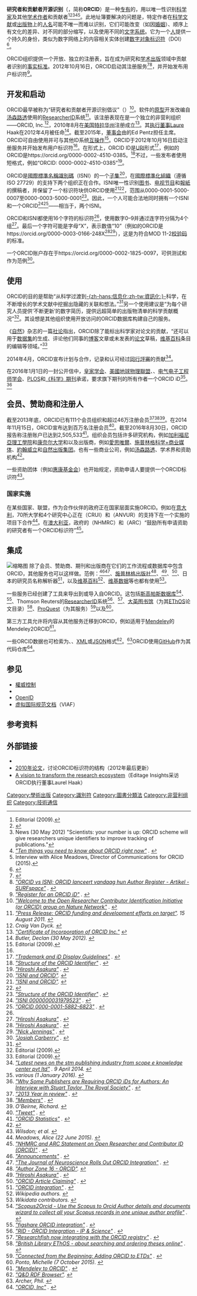 {{noteTA
|G1 = IT
|1 = zh-cn:规范控制; zh-tw:權威控制;
}}
{{for|[[维基百科|维基百科]]上使用的ORCID|Wikipedia:ORCID}}
{{Infobox identifier
| image        = ORCID logo with tagline.svg
| image_border = no
| name         = ORCID
| full_name    = Open Researcher and Contributor ID
| start_date   = {{start date and age|2012|10|16|df=yes|paren=yes}}
| organisation = ORCID, Inc.
| number       = > 2,763,353 
| digits       = 16
| check_digit  = MOD 11-2
| example      = <nowiki>https://orcid.org/0000-0003-2729-489X</nowiki>
| website      = {{official URL}}
}}
'''研究者和贡献者开源识别'''（{{lang-en|'''Open Researcher and Contributor ID'''}}，简称'''ORCID'''）是一种[[专有|专有]]的{{tsl|en|Alphanumeric code|字母及数字代码}}，用以唯一性识别[[科学家|科学家]]及其他[[学术作者|学术作者]]和贡献者<ref name="Nature09">Editorial (2009). </ref><ref name="ORCID">{{Cite web |url=https://orcid.org/ |title=ORCID website |accessdate=2016-11-30 |archive-date=2016-12-01 |archive-url=https://web.archive.org/web/20161201053328/http://orcid.org/ |dead-url=yes }}</ref><ref name="Nature12">News (30 May 2012) "Scientists: your number is up: ORCID scheme will give researchers unique identifiers to improve tracking of publications."</ref><ref name="IS"><cite class="citation web">[http://blog.impactstory.org/ten-things-you-need-to-know-about-orcid-right-now/ "Ten things you need to know about ORCID right now"] {{Wayback|url=http://blog.impactstory.org/ten-things-you-need-to-know-about-orcid-right-now/ |date=20150918080526 }}. </cite></ref><ref name="ChemistryViews.org">Interview with Alice Meadows, Director of Communications for ORCID (2015). </ref>。此地址簿要解决的问题是，特定作者在[[科学文献|科学文献]]或[[出版物|出版物]]上的[[人名|人名]]可能不唯一而难以识别，它们可能改变（如因[[婚姻|婚姻]]）、顺序上有文化的差异、对不同的部分缩写，以及使用不同的[[文字|文字系统]]。它为一个[[人|人]]提供一个持久的身份，类似为数字网络上的内容相关实体创建[[DOI|数字对象标识符]]（DOI）<ref>{{Cite web |url=https://www.crossref.org/01company/orcid.html |title=CrossRef & ORCID |accessdate=2018-06-12 |archive-date=2017-01-10 |archive-url=https://web.archive.org/web/20170110061611/http://www.crossref.org/01company/orcid.html |dead-url=no }}</ref>。

ORCID组织提供一个开放、独立的注册表，旨在成为研究和[[学术出版|学术出版]]领域中贡献者识别的[[事实标准|事实标准]]。2012年10月16日，ORCID启动其注册服务<ref name="launchORCID">{{cite web |url=https://about.orcid.org/news/2012/10/16/orcid-launches-registry |title="ORCID Launches Registry" |access-date=2018-06-12 |archive-date=2016-06-11 |archive-url=https://web.archive.org/web/20160611084924/https://about.orcid.org/news/2012/10/16/orcid-launches-registry |dead-url=yes }}</ref><ref><cite class="citation web">[https://www.surfspace.nl/artikel/936-orcid-vs-isni-orcid-lanceert-vandaag-hun-author-register/ "ORCID vs ISNI; ORCID lanceert vandaag hun Author Register - Artikel -  SURFspace"] {{Wayback|url=https://www.surfspace.nl/artikel/936-orcid-vs-isni-orcid-lanceert-vandaag-hun-author-register/ |date=20140413143846 }}<span class="reference-accessdate">. </span></cite></ref>，并开始发布用户标识符<ref><cite class="citation web">[https://orcid.org/register "Register for an ORCID iD"] {{Wayback|url=https://orcid.org/register |date=20180725072645 }}<span class="reference-accessdate">. </span></cite></ref>。

== 开发和启动 ==
ORCID最早被称为“研究者和贡献者开源识别倡议”（{{lang|en|Open Researcher Contributor Identification Initiative}}）<ref name="Nature.ORCID_group"><cite class="citation web">[http://network.nature.com/groups/orcid/forum/topics/6533 "Welcome to the Open Researcher Contributor Identification Initiative (or ORCID) group on Nature Network"] {{Wayback|url=http://network.nature.com/groups/orcid/forum/topics/6533 |date=20130921060218 }}<span class="reference-accessdate">. </span></cite></ref>。软件的[[原型_(工程)|原型]]开发改编自[[汤森路透|汤森路透]]使用的[[ResearcherID|ResearcherID]]系统<ref><cite class="citation web">[https://about.orcid.org/content/press-release-orcid-funding-and-development-efforts-target "Press Release: ORCID funding and development efforts on target"]{{dead link|date=2017年11月 |bot=InternetArchiveBot |fix-attempted=yes }}. 15 August 2011. </cite></ref>。该注册表现在是一个独立的非营利组织——ORCID, Inc.<ref name="Wiley12"><cite class="citation web">Craig Van Dyck. </cite></ref>，2010年8月在[[美国|美国]][[特拉华州|特拉华州]]注册成立<ref name="CoI"><cite class="citation web">[https://orcid.org/sites/default/files/orcidincde-certificateofincorporation-121130175812-phpapp01.pdf "Certificate of Incorporation of ORCID Inc."] {{Wayback|url=https://orcid.org/sites/default/files/orcidincde-certificateofincorporation-121130175812-phpapp01.pdf |date=20150317084431 }} </cite></ref>。其[[执行董事|执行董事]]Laure Haak在2012年4月被任命<ref name="Butler"><cite class="citation web">Butler, Declan (30 May 2012). </cite></ref>。截至2015年，[[董事会|董事会]]由{{tsl|en|CrossRef}}的Ed Pentz担任主席。ORCID可自由使用并可与其他ID系统[[互操作性|互操作]]<ref name="Nature09">Editorial (2009). </ref>。ORCID于2012年10月16日启动注册服务并开始发布用户标识符<ref name="launchORCID"/>。在形式上，ORCID ID是[[URI|URI]]形式<ref name="DG"><cite class="citation web">[https://orcid.org/trademark-and-id-display-guidelines "Trademark and iD Display Guidelines"] {{Wayback|url=https://orcid.org/trademark-and-id-display-guidelines |date=20180612141125 }}. </cite></ref>，例如{{tsl|en|John Wilbanks}}的ORCID是<nowiki>https://orcid.org/0000-0002-4510-0385。</nowiki><ref><cite class="citation web">[https://support.orcid.org/knowledgebase/articles/116780-structure-of-the-orcid-identifier "Structure of the ORCID Identifier"] {{Wayback|url=https://support.orcid.org/knowledgebase/articles/116780-structure-of-the-orcid-identifier |date=20170618213959 }}. </cite></ref>不过，一些发布者使用短格式，例如“ORCID: 0000-0002-4510-0385”<ref name="Asakura"><cite class="citation web">[https://www.hindawi.com/80647648/ "Hiroshi Asakura"] {{Wayback|url=https://www.hindawi.com/80647648/ |date=20180612143004 }}. </cite></ref>。

ORCID是[[國際標準名稱識別碼|國際標準名稱識別碼]]（ISNI）的一个[[子集|子集]]<ref name="ISNI-ORCID"><cite class="citation web">[https://web.archive.org/web/20130304210352/http://www.isni.org/isni_and_orcid "ISNI and ORCID"]. </cite></ref>，在[[國際標準化組織|國際標準化組織]]（遵循ISO 27729）的支持下两个组织正在合作。ISNI唯一性识别[[图书|图书]]、[[电视节目|电视节目]]和[[報紙|報紙]]的撰稿者，并保留了一个标识符块供ORCID使用<ref name="ISNI-ORCID"><cite class="citation web">[https://web.archive.org/web/20130304210352/http://www.isni.org/isni_and_orcid "ISNI and ORCID"]. </cite></ref><ref name="ORCID.ISNI">{{cite web |url=https://about.orcid.org/content/what-relationship-between-isni-and-orcid |title="What is the relationship between ISNI and ORCID?" |access-date=2018-06-12 |archive-date=2017-02-02 |archive-url=https://web.archive.org/web/20170202001929/https://about.orcid.org/content/what-relationship-between-isni-and-orcid |dead-url=yes }}</ref>，范围从0000-0001-5000-0007至0000-0003-5000-0001<ref name="Structure"><cite class="citation web">[https://support.orcid.org/knowledgebase/articles/116780 "Structure of the ORCID Identifier"] {{Wayback|url=https://support.orcid.org/knowledgebase/articles/116780 |date=20160611085851 }}. </cite></ref>。因此，一个人可能合法地同时拥有一个ISNI和一个ORCID<ref name="ISNI-AM"><cite class="citation web">[https://isni-url.oclc.nl/isni/0000000031979523 "ISNI 0000000031979523"] {{Wayback|url=https://isni-url.oclc.nl/isni/0000000031979523 |date=20160129233626 }}. </cite></ref><ref name="ORCID-AM"><cite class="citation web">[https://orcid.org/0000-0001-5882-6823 "ORCID 0000-0001-5882-6823"] {{Wayback|url=https://orcid.org/0000-0001-5882-6823 |date=20180612143139 }}. </cite></ref>——相当于，两个ISNI。

ORCID和ISNI都使用16个字符的标识符<ref name="ORCID.ISNI"/>，使用数字0–9并通过连字符分隔为4个组<ref name="Asakura"><cite class="citation web">[https://www.hindawi.com/80647648/ "Hiroshi Asakura"] {{Wayback|url=https://www.hindawi.com/80647648/ |date=20180612143004 }}. </cite></ref>。最后一个字符可能是字母“X”，表示数值“10”（例如{{tsl|en|Nick Jennings (computer scientist)|Nick Jennings}}的ORCID是<nowiki>https://orcid.org/0000-0003-0166-248X</nowiki><ref name="Asakura"><cite class="citation web">[https://www.hindawi.com/80647648/ "Hiroshi Asakura"] {{Wayback|url=https://www.hindawi.com/80647648/ |date=20180612143004 }}. </cite></ref><ref name="Jennings"><cite class="citation web">[https://orcid.org/0000-0003-0166-248X "Nick Jennings"] {{Wayback|url=https://orcid.org/0000-0003-0166-248X |date=20180612141736 }}. </cite></ref>），这是为符合MOD 11-2[[校验码|校验码]]的{{tsl|en|ISO 7064|ISO/IEC 7064:2003}}标准。

一个ORCID账户{{tsl|en|Josiah Carberry}}存在于<nowiki>https://orcid.org/0000-0002-1825-0097</nowiki>，可供测试和作为范例<ref name="orcid-carbery"><cite class="citation web">[https://orcid.org/0000-0002-1825-0097 "Josiah Carberry"] {{Wayback|url=https://orcid.org/0000-0002-1825-0097 |date=20180612142643 }}. </cite></ref>。

== 使用 ==
ORCID的目的是帮助“从科学过渡到[[信息化|-{zh-hans:信息化;zh-tw:資訊化;}-]]科学，在不断增长的学术文献中挖掘出隐藏的关联和想法。”<ref>{{Cite web |url=https://about.orcid.org/about |title=ORCID: About us |accessdate=2018-06-12 |archive-date=2017-01-11 |archive-url=https://web.archive.org/web/20170111092444/http://about.orcid.org/about |dead-url=no }}</ref>另一个使用建议是“为每个研究人员提供‘不断更新’的数字简历，提供远超简单的出版物清单的科学贡献概况”<ref name="Nature09">Editorial (2009). </ref>。其设想是其他组织使用开放访问的ORCID数据库构建自己的服务。

《[[自然_(期刊)|自然]]》杂志的一篇[[社论|社论]]指出，ORCID除了能标出科学家对论文的贡献，“还可以用于[[数据集|数据集]]的生成、评论他们同事的[[博客|博客]]文章或未发表的[[论文|论文]]草稿，[[维基百科|维基百科]]条目的编辑等领域。”<ref name="Nature09">Editorial (2009). </ref>

2014年4月，ORCID宣布计划与{{tsl|en|Consortia Advancing Standards in Research Administration Information|信息管理标准研究推进联盟}}合作，记录和认可经过[[同行評審|同行評審]]的贡献<ref name="KSpeak"><cite class="citation web">[http://www.knowledgespeak.com/newsArchieveviewdtl.asp?pickUpBatch=2424 "Latest news on the stm publishing industry from scope e knowledge center pvt ltd"] {{Wayback|url=http://www.knowledgespeak.com/newsArchieveviewdtl.asp?pickUpBatch=2424 |date=20140416193113 }}. 9 April 2014<span class="reference-accessdate">. </span></cite></ref>。

在2016年1月1日的一封公开信中，[[皇家学会|皇家学会]]、[[美國地球物理聯盟|美國地球物理聯盟]]、{{tsl|en|Hindawi Publishing Corporation|Hindawi}}、[[电气电子工程师学会|电气电子工程师学会]]、[[PLOS|PLOS]]和[[科学_(期刊)|《科学》期刊]]承诺，要求旗下期刊的所有作者一个ORCID iD<ref name="OpenLetter2016"><cite class="citation web">various (1 January 2016). </cite></ref>。<ref name="TSK-2016-01"><cite class="citation web">[http://scholarlykitchen.sspnet.org/2016/01/07/why-some-publishers-are-requiring-orcid-ids-for-authors-an-interview-with-stuart-taylor-the-royal-society/ "Why Some Publishers are Requiring ORCID iDs for Authors: An Interview with Stuart Taylor, The Royal Society"] {{Wayback|url=http://scholarlykitchen.sspnet.org/2016/01/07/why-some-publishers-are-requiring-orcid-ids-for-authors-an-interview-with-stuart-taylor-the-royal-society/ |date=20160107143218 }}. </cite></ref>

== 会员、赞助商和注册人 ==
截至2013年底，ORCID已有111个会员组织和超过46万注册会员<ref name="orcidEnd2013"><cite class="citation web">[https://orcid.org/blog/2014/01/03/orcid-2013-year-review "2013 Year in review"] {{Wayback|url=https://orcid.org/blog/2014/01/03/orcid-2013-year-review |date=20180612141901 }}. </cite></ref><ref name="orcidmembers"><cite class="citation web">[https://orcid.org/about/community/members "Members"] {{Wayback|url=https://orcid.org/about/community/members |date=20160329103150 }}. </cite></ref><ref name="O'Beirne"><cite class="citation web">O'Beirne, Richard. </cite></ref>。在2014年11月15日，ORCID宣布达到百万名注册会员<ref name="1mTweet"><cite class="citation web">[https://mobile.twitter.com/ORCID_Org/status/533587481686704128 "Tweet"] {{Wayback|url=https://mobile.twitter.com/ORCID_Org/status/533587481686704128 |date=20150109092132 }}. </cite></ref>。截至2016年8月30日，ORCID报告称注册账户已达到2,505,533<ref name="Stats"><cite class="citation web">[https://orcid.org/statistics "ORCID Statistics"] {{Wayback|url=https://orcid.org/statistics |date=20140701232834 }}. </cite></ref>。组织会员包括许多研究机构，例如[[加利福尼亞理工學院|加利福尼亞理工學院]]和[[康奈尔大学|康奈尔大学]]和以及出版商，例如[[愛思唯爾|愛思唯爾]]、[[施普林格科学+商业媒体|施普林格科学+商业媒体]]、[[約翰威立|約翰威立]]和[[自然出版集团|自然出版集团]]。也有一些商业公司，例如[[汤森路透|汤森路透]]、学术界和资助机构<ref name="ORCID.members">{{Cite web |url=https://about.orcid.org/about/community/sponsors |title=ORCID Sponsors |accessdate=2018-06-12 |archive-date=2016-12-07 |archive-url=https://web.archive.org/web/20161207111743/http://about.orcid.org/about/community/sponsors |dead-url=no }}</ref>。

一些资助团体（例如[[惠康基金会|惠康基金会]]）也开始规定，资助申请人要提供一个ORCID标识符<ref name="Wilsdon"><cite class="citation web">Wilsdon;  et al. </cite></ref>。

=== 国家实施 ===
在某些国家、联盟，作为合作伙伴的政府正在国家层面实施ORCID。例如在[[意大利|意大利]]，70所大学和4个研究中心正在{{tsl|en|Conference of Italian University Rectors|意大利大学校长会议}}（CRUI）和{{tsl|en|National Agency for the Evaluation of the University and Research Institutes|国家大学和研究所评估机构}}（ANVUR）的支持下在一个{{tsl|en|Cineca}}实施的项目下合作<ref name="Meadows"><cite class="citation web">Meadows, Alice (22 June 2015). </cite></ref>。在[[澳大利亚|澳大利亚]]，政府的{{tsl|en|National Health and Medical Research Council|国家卫生和医学研究理事会}}（NHMRC）和{{tsl|en|Australian Research Council|澳大利亚研究理事会}}（ARC）“鼓励所有申请资助的研究者有一个ORCID标识符”<ref name="NHMRC"><cite class="citation web">[https://www.nhmrc.gov.au/grants-funding/policy/nhmrc-and-arc-statement-open-researcher-and-contributor-id-orcid "NHMRC and ARC Statement on Open Researcher and Contributor ID (ORCID)"] {{Wayback|url=https://www.nhmrc.gov.au/grants-funding/policy/nhmrc-and-arc-statement-open-researcher-and-contributor-id-orcid |date=20180313132435 }}. </cite></ref>。

== 集成 ==
[[File:2014-05-13_Nick_Jennings_ORCID_Wikidata_screenshot.png|缩略图]]
除了会员、赞助商、期刊和出版商在它们的工作流程或数据库中包含ORCID，其他服务也可以这样做。范例：{{tsl|en|Journal of Neuroscience|神经科学杂志}}<ref name="JoN"><cite class="citation web">[http://www.jneurosci.org/site/misc/announcementspage.xhtml "Announcements"] {{Wayback|url=http://www.jneurosci.org/site/misc/announcementspage.xhtml |date=20140622104524 }}. </cite></ref><ref name="SfNeuroscience"><cite class="citation web">[http://www.sfn.org/news-and-calendar/news-and-calendar/news/spotlight/2014/the-journal-of-neuroscience-rolls-out-orcid-integration "The Journal of Neuroscience Rolls Out ORCID Integration"] {{Wayback|url=http://www.sfn.org/news-and-calendar/news-and-calendar/news/spotlight/2014/the-journal-of-neuroscience-rolls-out-orcid-integration |date=20140421052526 }}. </cite></ref>、[[施普林格出版社|施普林格出版社]]<ref name="SpringerPub"><cite class="citation web">[http://www.springer.com/authors/author+zone?SGWID=0-168002-12-1028464-0 "Author Zone 16 - ORCID"]{{Dead link}}. </cite></ref>、{{tsl|en|Hindawi Publishing Corporation|辛迪维出版公司}}<ref name="Asakura"><cite class="citation web">[https://www.hindawi.com/80647648/ "Hiroshi Asakura"] {{Wayback|url=https://www.hindawi.com/80647648/ |date=20180612143004 }}. </cite></ref>、{{tsl|en|Europe PubMed Central|欧洲PubMed中心}}<ref name="EPMC"><cite class="citation web">[http://europepmc.org/orcid/import "ORCID Article Claiming"] {{Wayback|url=http://europepmc.org/orcid/import |date=20140917092545 }}. </cite></ref>、日本{{tsl|en|国家信息学研究所}}的研究员名称解析器<ref name="Resolver"><cite class="citation web">[http://rns.nii.ac.jp/html_us/orcid_integration_help_en.html "ORCID integration"] {{Wayback|url=http://rns.nii.ac.jp/html_us/orcid_integration_help_en.html |date=20140421064132 }}. </cite></ref>，以及[[维基百科|维基百科]]<ref name="Wikipedia"><cite class="citation web">Wikipedia authors. </cite></ref>、[[维基数据|维基数据]]等也都有使用<ref name="Wikidata"><cite class="citation web">Wikidata contributors. </cite></ref>。

一些服务已经创建了工具来导出到或导入自ORCID。这包括[[斯高帕斯数据库|斯高帕斯数据库]]<ref name="Scopus"><cite class="citation web">[http://orcid.scopusfeedback.com "Scopus2Orcid - Use the Scopus to Orcid Author details and documents wizard to collect all your Scopus records in one unique author profile"] {{Wayback|url=http://orcid.scopusfeedback.com/ |date=20140724124524 }}. </cite></ref>、{{tsl|en|Figshare}}<ref name="Figshare"><cite class="citation web">[http://figshare.com/blog/figshare_ORCID_integration/86 "figshare ORCID integration"] {{Wayback|url=http://figshare.com/blog/figshare_ORCID_integration/86 |date=20140531205950 }}. </cite></ref>、Thomson Reuters的[[ResearcherID|ResearcherID]]系统<ref name="ResearcherID"><cite class="citation web">[http://wokinfo.com/researcherid/integration/ "RID - ORCID Integration - IP & Science"] {{Wayback|url=http://wokinfo.com/researcherid/integration/ |date=20150912140531 }}. </cite></ref>、{{tsl|en|Researchfish}}<ref name="Researchfish"><cite class="citation web">[https://www.researchfish.com/node/2525 "Researchfish now integrating with the ORCID registry"] {{Wayback|url=https://www.researchfish.com/node/2525 |date=20150715022313 }}. </cite></ref>、[[大英图书馆|大英图书馆]]（为其[[EThOS|EThOS]]论文目录）<ref name="EThOS"><cite class="citation web">[http://ethos.bl.uk/About.do "British Library EThOS - about searching and ordering theses online"] {{Wayback|url=http://ethos.bl.uk/About.do |date=20160321162734 }}. </cite></ref>、[[ProQuest|ProQuest]]（为其{{tsl|en|ProQuest Dissertations and Theses}}服务）<ref name="ProQuest"><cite class="citation web">[http://www.proquest.com/blog/pqblog/2015/Connected-from-the-Beginning-Adding-ORCID-to-ETDs.html "Connected from the Beginning: Adding ORCID to ETDs"] {{Wayback|url=http://www.proquest.com/blog/pqblog/2015/Connected-from-the-Beginning-Adding-ORCID-to-ETDs.html |date=20151225075056 }}. </cite></ref>以及{{tsl|en|Frontiers Media#Loop|Frontiers Loop}}<ref><cite class="citation web">Ponto, Michelle (7 October 2015). </cite></ref>。
<!-- 
2015年10月，{{tsl|en|DataCite}}、{{tsl|en|CrossRef}}和ORCID宣布，过去的组织将更新ORCID记录：当一个ORCID识别符在新注册的DOI名称中找到时<ref><cite class="citation web">[http://blog.datacite.org/explaining-the-datacite-orcid-auto-update/ "Explaining the DataCite/ORCID Auto-update"]. </cite></ref><ref><cite class="citation web">[http://crosstech.crossref.org/2015/10/auto-update-has-arrived-orcid-records-move-to-the-next-level.html "Auto-Update Has Arrived!]</cite></ref>。 未理解-->

第三方工具允许将内容从其他服务迁移到ORCID，例如适用于[[Mendeley|Mendeley]]的Mendeley2ORCID<ref name="M2O"><cite class="citation web">[http://m2id.org/top "Mendeley to ORCID"] {{Wayback|url=http://m2id.org/top |date=20140508025650 }}<span class="reference-accessdate">. </span></cite></ref>。

一些ORCID数据也可检索为{{tsl|en|RDF/XML}}、{{tsl|en|Turtle (syntax)|RDF Turtle}}、[[XML|XML]]或[[JSON|JSON]]格式<ref name="QD"><cite class="citation web">[http://graphite.ecs.soton.ac.uk/browser/?uri=https://orcid.org/0000-0001-5882-6823 "Q&D RDF Browser"]<span class="reference-accessdate">. </span></cite></ref>。<ref><cite class="citation web">Archer, Phil. </cite></ref>ORCID使用[[GitHub|GitHub]]作为其代码仓库<ref><cite class="citation web">[https://github.com/ORCID "ORCID, Inc"] {{Wayback|url=https://github.com/ORCID |date=20160129233625 }}<span class="reference-accessdate">. </span></cite></ref>。

== 参见 ==
* [[權威控制|權威控制]]
* {{tsl|en|Digital Author Identifier|数字作者标识符}}
* [[OpenID|OpenID]]
* [[虚拟国际规范文档|虚拟国际规范文档]]（VIAF）

== 参考资料 ==
{{reflist|2}}

== 外部链接 ==
{{Wikidata property |1=P496}}
* {{official website|http://www.orcid.org}}{{en}}
* [https://docs.google.com/document/d/1awd6PPguRAdZsC6CKpFSSSu1dulliT8E3kHwIJ3tD5o/mobilebasic?pli=1 2010年论文]{{Wayback|url=https://docs.google.com/document/d/1awd6PPguRAdZsC6CKpFSSSu1dulliT8E3kHwIJ3tD5o/mobilebasic?pli=1 |date=20160129233625 }}，讨论ORCID标识符的结构（2012年最后更新）{{en}}
* [http://www.editage.com/insights/a-vision-to-transform-the-research-ecosystem A vision to transform the research ecosystem]{{Wayback|url=http://www.editage.com/insights/a-vision-to-transform-the-research-ecosystem |date=20140714143550 }}（Editage Insights采访ORCID执行董事Laurel Haak）{{en}}
[[Category:學術出版|Category:學術出版]]
[[Category:識別符|Category:識別符]]
[[Category:圖書分類法|Category:圖書分類法]]
[[Category:非营利组织|Category:非营利组织]]
[[Category:技術通信|Category:技術通信]]